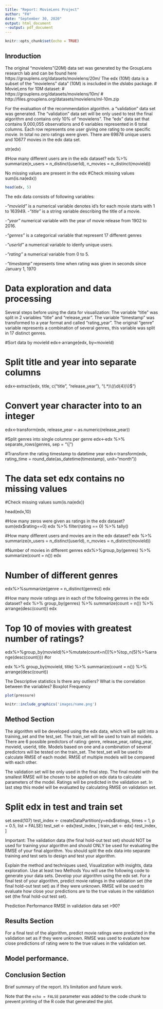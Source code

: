 ```yaml
---
title: "Report: MovieLens Project"
author: "FH"
date: "September 30, 2020"
output: html_document
--output: pdf_document
---
```


```r
knitr::opts_chunk$set(echo = TRUE)
```

## Inroduction

The original "movielens"(20M) data set was generated by the GroupLens research lab and can be found here https://grouplens.org/datasets/movielens/20m/ 
The edx (10M) data is a subset of the "movielens" data" (10M) is inscluded in the *dslabs* package. 
# MovieLens for 10M dataset:
# https://grouplens.org/datasets/movielens/10m/
# http://files.grouplens.org/datasets/movielens/ml-10m.zip

For the evaluation of the recommendation algorithm. 
a "validation" data set was generated.  The "validation" data set will be only used to test the final algorithm and contains only 10% of "movielens". 
The "edx" data set that contains 9,000,055 observations and 6 variables represented in 6 total columns. Each row represents one user giving one rating to one specific movie. In total no zero ratings were given. There are 69878 unique users and 10677 movies in the edx data set.

str(edx)

#How many different users are in the edx dataset?
edx %>%
  summarize(n_users = n_distinct(userId),
            n_movies = n_distinct(movieId))
            
No missing values are present in the edx
#Check missing values
sum(is.na(edx))

```r
head(edx, 5)
```

The edx data consists of following variables:

-*"movieId"* is a numerical variable denotes id's for each movie starts with 1 to 163949. 
-*"title"* is a string variable describing the title of a movie.

-*"year"* numerical variable with the year of movie release from 1902 to 2016.

-*"genres"* is a categorical variable that represent 17 different genres 

-*"userId"* a numerical variable to idenfy unique users.

-*"rating"* a numerical variable from 0 to 5.

-*"timestamp"* represents time when rating was given in seconds since January 1, 1970 

# Data exploration and data processing

Several steps before using the data for visualization: The variable "title" was split in 2 variables "title" and "release_year". The variable "timestamp" was transformed to a  year format and called "rating_year". The original "genre" variable represents a combination of several genres, this variable was split in 17 distinct genres.

#Sort data by movieId 
edx<-arrange(edx, by=movieId)

# Split title and year into separate columns
edx<-extract(edx, title, c("title", "release_year"), "(.*)\\((\\d{4})\\)$")

# Convert year character into to an integer
edx<-transform(edx, release_year = as.numeric(release_year))

#Split genres into single columns per genre
edx<-edx %>% separate_rows(genres, sep = "\\|")

#Transform the rating timestamp to datetime year
edx<-transform(edx, rating_time = round_date(as_datetime(timestamp), unit="month"))

# The data set edx contains no missing values  
#Check missing values
sum(is.na(edx))

head(edx,10)

#How many zeros were given as ratings in the edx dataset?
sum(edx$rating==0)
edx %>% filter(rating == 0) %>% tally()

#How many different users and movies are in the edx dataset?
edx %>%
  summarize(n_users = n_distinct(userId),
            n_movies = n_distinct(movieId))

#Number of movies in different genres
edx%>%group_by(genres) %>%
  summarize(count = n()) 
edx

# Number of different genres
edx%>%summarize(genre = n_distinct(genres))
edx

#How many movie ratings are in each of the following genres in the edx dataset?
edx %>% group_by(genres) %>%
  summarize(count = n()) %>%
  arrange(desc(count))
edx

# Top 10 of movies with greatest number of ratings?
edx%>%group_by(movieId)%>%mutate(count=n())%>%top_n(5)%>%arrange(desc(count()))
#or

edx %>% group_by(movieId, title) %>%
  summarize(count = n()) %>%
  arrange(desc(count))

The
Descriptive statistics
Is there any outliers? 
What is the correlation between the variables? 
Boxplot 
Frequency



```r
plot(pressure)
```

```r
knitr::include_graphics('images/name.png')
```



## Method Section

The algorithm will be developed using the edx data, which will be split into a training_set and the test_set. The train_set will be used to train all models. There are 6 possible predictors of rating: genre, release_year, rating_year, movieId, userId, title. Models based on one and a combination of several predictors will be tested on the train_set. The test_set will be used to calculate RMSE of each model. RMSE of multiple models will be compared with each other.  

The validation set will be only used in the final step. The final model with the smallest RMSE will be chosen to be applied on edx data to calculate parameters of the model. Ratings will be predicted in the validation set. In last step this model will be evaluated by calculating RMSE on validation set.

# Split edx in test and train set
set.seed(107)
test_index <- createDataPartition(y=edx$ratings, times = 1, p = 0.5, list = FALSE)
test_set <- edx[test_index, ]
train_set <- edx[-test_index, ]  



Important: The validation data (the final hold-out test set) should NOT be used for training your algorithm and should ONLY be used for evaluating the RMSE of your final algorithm. You should split the edx data into separate training and test sets to design and test your algorithm.



Explain the method and techniques used, Visualization with insights, data exploration. Use at least two Methods 
You will use the following code to generate your data sets. Develop your algorithm using the edx set. For a final test of your algorithm, predict movie ratings in the validation set (the final hold-out test set) as if they were unknown. RMSE will be used to evaluate how close your predictions are to the true values in the validation set (the final hold-out test set).

Prediction Performance
RMSE in validation data set >90?

## Results Section

For a final test of the algorithm, predict movie ratings were predicted in the validation set  as if they were unknown. RMSE was used to evaluate how close predictions of rating were to the true values in the validation set.

## Model performance. 


## Conclusion Section

Brief summary of the report. It's limitation and future work.

Note that the `echo = FALSE` parameter was added to the code chunk to prevent printing of the R code that generated the plot.
